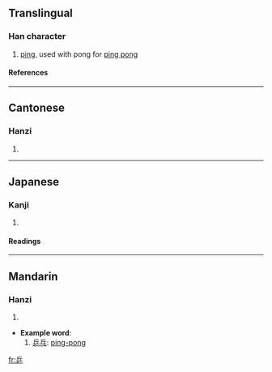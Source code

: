 ==Translingual==
===Han character===
{{Han char|rn=4|rad=丿|as=05|sn=6|four=7220<sub>1</sub>|canj=人一竹 (OMH)}}
# [[ping]], used with pong for [[ping pong]]
====References====
{{Han ref|kx=0083.011|dkj=00145|hdz=10038.030|uh=4E52|ud=20050|bh=A5E2|bd=42466}}
----
==Cantonese==
===Hanzi===
{{yue-hanzi|jyut=|y=bing1, ping1}}
# {{defn|Cantonese}}
----
==Japanese==
===Kanji===
{{ja-kanji|grade=|rs=丿05}}
# {{defn|Japanese}}
====Readings====
{{ja-readings|on=[[へい]] (hei)|kun=}}
----
==Mandarin==
===Hanzi===
{{cmn-hanzi|pin=[[pīng]] (ping1)|wg=p'ing<sup>1</sup>}}
# {{defn|Mandarin}}

* '''Example word''':
*#[[乒乓]]: [[ping-pong]]

[[fr:乒]]